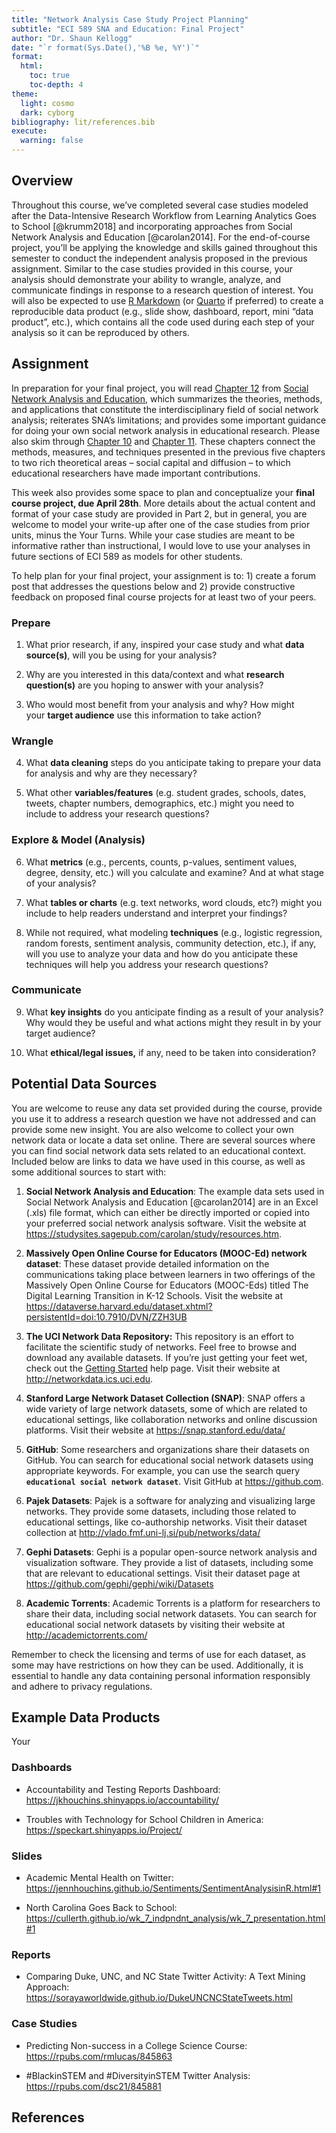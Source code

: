 ```yaml
---
title: "Network Analysis Case Study Project Planning"
subtitle: "ECI 589 SNA and Education: Final Project"
author: "Dr. Shaun Kellogg"
date: "`r format(Sys.Date(),'%B %e, %Y')`"
format:
  html:
    toc: true
    toc-depth: 4
theme: 
  light: cosmo
  dark: cyborg
bibliography: lit/references.bib
execute: 
  warning: false
---
```


## Overview

Throughout this course, we've completed several case studies modeled after the Data-Intensive Research Workflow from Learning Analytics Goes to School [@krumm2018] and incorporating approaches from Social Network Analysis and Education [@carolan2014]. For the end-of-course project, you'll be applying the knowledge and skills gained throughout this semester to conduct the independent analysis proposed in the previous assignment. Similar to the case studies provided in this course, your analysis should demonstrate your ability to wrangle, analyze, and communicate findings in response to a research question of interest. You will also be expected to use [R Markdown](https://bookdown.org/yihui/rmarkdown/) (or [Quarto](https://quarto.org) if preferred) to create a reproducible data product (e.g., slide show, dashboard, report, mini "data product", etc.), which contains all the code used during each step of your analysis so it can be reproduced by others.

## Assignment

In preparation for your final project, you will read [Chapter 12](https://sbkellogg.github.io/eci-589/unit-6/lit/carolan-sna-ch-12.pdf) from [Social Network Analysis and Education](https://catalog.lib.ncsu.edu/catalog/NCSU2803782), which summarizes the theories, methods, and applications that constitute the interdisciplinary field of social network analysis; reiterates SNA's limitations; and provides some important guidance for doing your own social network analysis in educational research. Please also skim through [Chapter 10](https://methods-sagepub-com.prox.lib.ncsu.edu/book/social-network-analysis-and-education/n10.xml) and [Chapter 11](https://methods-sagepub-com.prox.lib.ncsu.edu/book/social-network-analysis-and-education). These chapters connect the methods, measures, and techniques presented in the previous five chapters to two rich theoretical areas -- social capital and diffusion -- to which educational researchers have made important contributions.

This week also provides some space to plan and conceptualize your **final course project, due April 28th**. More details about the actual content and format of your case study are provided in Part 2, but in general, you are welcome to model your write-up after one of the case studies from prior units, minus the Your Turns. While your case studies are meant to be informative rather than instructional, I would love to use your analyses in future sections of ECI 589 as models for other students.

To help plan for your final project, your assignment is to: 1) create a forum post that addresses the questions below and 2) provide constructive feedback on proposed final course projects for at least two of your peers.

### Prepare

1.  What prior research, if any, inspired your case study and what **data source(s)**, will you be using for your analysis?

2.  Why are you interested in this data/context and what **research question(s)** are you hoping to answer with your analysis?

3.  Who would most benefit from your analysis and why? How might your **target audience** use this information to take action?

### Wrangle

4.  What **data cleaning** steps do you anticipate taking to prepare your data for analysis and why are they necessary?

5.  What other **variables/features** (e.g. student grades, schools, dates, tweets, chapter numbers, demographics, etc.) might you need to include to address your research questions?

### Explore & Model (Analysis)

6.  What **metrics** (e.g., percents, counts, p-values, sentiment values, degree, density, etc.) will you calculate and examine? And at what stage of your analysis?

7.  What **tables or charts** (e.g. text networks, word clouds, etc?) might you include to help readers understand and interpret your findings?

8.  While not required, what modeling **techniques** (e.g., logistic regression, random forests, sentiment analysis, community detection, etc.), if any, will you use to analyze your data and how do you anticipate these techniques will help you address your research questions?

### Communicate

9.  What **key insights** do you anticipate finding as a result of your analysis? Why would they be useful and what actions might they result in by your target audience?

10. What **ethical/legal issues,** if any, need to be taken into consideration?

## Potential Data Sources

You are welcome to reuse any data set provided during the course, provide you use it to address a research question we have not addressed and can provide some new insight. You are also welcome to collect your own network data or locate a data set online. There are several sources where you can find social network data sets related to an educational context. Included below are links to data we have used in this course, as well as some additional sources to start with:

1.  **Social Network Analysis and Education**: The example data sets used in Social Network Analysis and Education [@carolan2014] are in an Excel (.xls) file format, which can either be directly imported or copied into your preferred social network analysis software. Visit the website at <https://studysites.sagepub.com/carolan/study/resources.htm>.

2.  **Massively Open Online Course for Educators (MOOC-Ed) network dataset**: These dataset provide detailed information on the communications taking place between learners in two offerings of the Massively Open Online Course for Educators (MOOC-Eds) titled The Digital Learning Transition in K-12 Schools. Visit the website at <https://dataverse.harvard.edu/dataset.xhtml?persistentId=doi:10.7910/DVN/ZZH3UB>

3.  **The UCI Network Data Repository:** This repository is an effort to facilitate the scientific study of networks. Feel free to browse and download any available datasets. If you're just getting your feet wet, check out the [Getting Started](#0) help page. Visit their website at <http://networkdata.ics.uci.edu>.

4.  **Stanford Large Network Dataset Collection (SNAP)**: SNAP offers a wide variety of large network datasets, some of which are related to educational settings, like collaboration networks and online discussion platforms. Visit their website at <https://snap.stanford.edu/data/>

5.  **GitHub**: Some researchers and organizations share their datasets on GitHub. You can search for educational social network datasets using appropriate keywords. For example, you can use the search query **`educational social network dataset`**. Visit GitHub at <https://github.com>.

6.  **Pajek Datasets**: Pajek is a software for analyzing and visualizing large networks. They provide some datasets, including those related to educational settings, like co-authorship networks. Visit their dataset collection at <http://vlado.fmf.uni-lj.si/pub/networks/data/>

7.  **Gephi Datasets**: Gephi is a popular open-source network analysis and visualization software. They provide a list of datasets, including some that are relevant to educational settings. Visit their dataset page at <https://github.com/gephi/gephi/wiki/Datasets>

8.  **Academic Torrents**: Academic Torrents is a platform for researchers to share their data, including social network datasets. You can search for educational social network datasets by visiting their website at <http://academictorrents.com/>

Remember to check the licensing and terms of use for each dataset, as some may have restrictions on how they can be used. Additionally, it is essential to handle any data containing personal information responsibly and adhere to privacy regulations.

## Example Data Products

Your

### Dashboards

-   Accountability and Testing Reports Dashboard: <https://jkhouchins.shinyapps.io/accountability/>

-   Troubles with Technology for School Children in America: <https://speckart.shinyapps.io/Project/>

### Slides

-   Academic Mental Health on Twitter: <https://jennhouchins.github.io/Sentiments/SentimentAnalysisinR.html#1>

-   North Carolina Goes Back to School: <https://cullerth.github.io/wk_7_indpndnt_analysis/wk_7_presentation.html#1>

### Reports

-   Comparing Duke, UNC, and NC State Twitter Activity: A Text Mining Approach: <https://sorayaworldwide.github.io/DukeUNCNCStateTweets.html>

### Case Studies

-   Predicting Non-success in a College Science Course: <https://rpubs.com/rmlucas/845863>

-   #BlackinSTEM and #DiversityinSTEM Twitter Analysis: <https://rpubs.com/dsc21/845881>

## References

